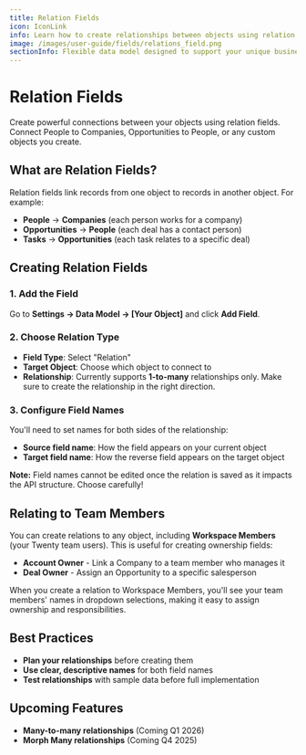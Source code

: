```yaml
---
title: Relation Fields
icon: IconLink
info: Learn how to create relationships between objects using relation fields and configure 1-to-many relationships.
image: /images/user-guide/fields/relations_field.png
sectionInfo: Flexible data model designed to support your unique business processes
---
```


# Relation Fields

Create powerful connections between your objects using relation fields. Connect People to Companies, Opportunities to People, or any custom objects you create.

## What are Relation Fields?

Relation fields link records from one object to records in another object. For example:
- **People** → **Companies** (each person works for a company)
- **Opportunities** → **People** (each deal has a contact person)
- **Tasks** → **Opportunities** (each task relates to a specific deal)

## Creating Relation Fields

### 1. Add the Field
Go to **Settings → Data Model → [Your Object]** and click **Add Field**.

### 2. Choose Relation Type
- **Field Type**: Select "Relation"
- **Target Object**: Choose which object to connect to
- **Relationship**: Currently supports **1-to-many** relationships only. Make sure to create the relationship in the right direction. 

### 3. Configure Field Names
You'll need to set names for both sides of the relationship:
- **Source field name**: How the field appears on your current object
- **Target field name**: How the reverse field appears on the target object

**Note:** Field names cannot be edited once the relation is saved as it impacts the API structure. Choose carefully!

## Relating to Team Members

You can create relations to any object, including **Workspace Members** (your Twenty team users). This is useful for creating ownership fields:

- **Account Owner** - Link a Company to a team member who manages it
- **Deal Owner** - Assign an Opportunity to a specific salesperson  

When you create a relation to Workspace Members, you'll see your team members' names in dropdown selections, making it easy to assign ownership and responsibilities.

## Best Practices

- **Plan your relationships** before creating them
- **Use clear, descriptive names** for both field names
- **Test relationships** with sample data before full implementation

## Upcoming Features
- **Many-to-many relationships** (Coming Q1 2026)
- **Morph Many relationships** (Coming Q4 2025)

<ArticleEditContent></ArticleEditContent>
